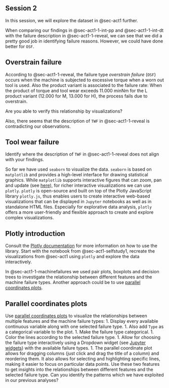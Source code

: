 ## Session 2
In this session, we will explore the dataset in @sec-act1 further.

When comparing our findings in @sec-act1-1-int-pp and @sec-act1-1-int-dt with the failure description in @sec-act1-1-reveal, we can see that we did a pretty good job in identifying failure reasons.
However, we could have done better for `OSF`.

::: {.callout-caution appearance="simple" collapse="true" icon=false}
:::: {#exr-basics-mv-space}
## Overstrain failure
::::
According to @sec-act1-1-reveal, the failure type _overstrain failure_ (`OSF`) occurs when the machine is subjected to excessive torque when a worn out tool is used.
Also the product variant is associated to the failure rate: When the product of torque and tool wear exceeds 11.000 minNm for the L product variant (12.000 for M, 13.000 for H), the process fails due to overstrain.

Are you able to verify this relationship by visualizations?
:::

Also, there seems that the description of `TWF` in @sec-act1-1-reveal is contradicting our observations.

::: {.callout-caution appearance="simple" collapse="true" icon=false}
:::: {#exr-basics-mv-space}
## Tool wear failure
::::
Identify where the description of `TWF` in @sec-act1-1-reveal does not align with your findings.
:::

So far we have used `seaborn` to visualize the data.
`seaborn` is based on `matplotlib` and provides a high-level interface for drawing statistical graphics.
While `matplotlib` supports interactive figures that can zoom, pan and update (see [here](https://mybinder.org/v2/gh/matplotlib/mpl-brochure-binder/main?labpath=MatplotlibExample.ipynb)), for richer interactive visualizations we can use `plotly`.
`plotly` is open-source and built on top of the Plotly JavaScript library `plotly.js`, thus enables users to create interactive web-based visualizations that can be displayed in `Jupyter` notebooks as well as in standalone HTML files.
Especially for explorative data analysis, `plotly` offers a more user-friendly and flexible approach to create and explore complex visualizations.

::: {.callout-caution appearance="simple" collapse="true" icon=false}
:::: {#exr-basics-mv-space}
## Plotly introduction
::::
Consult the [Plotly documentation](https://plotly.com/python/) for more information on how to use the library.
Start with the notebook from @sec-act1-selfstudy1, recreate the visualizations from @sec-act1 using `plotly` and explore the data interactively.
:::

In @sec-act1-1-machinefailures we used pair plots, boxplots and decision trees to investigate the relationship between different features and the machine failure types.
Another approach could be to use [parallel coordinates plots](https://plotly.com/python/parallel-coordinates-plot/).

::: {.callout-caution appearance="simple" collapse="true" icon=false}
:::: {#exr-basics-mv-space}
## Parallel coordinates plots
::::
Use [parallel coordinates plots](https://plotly.com/python/parallel-coordinates-plot/) to visualize the relationships between multiple features and the machine failure types:
1. Display every available continuous variable along with one selected failure type.
1. Also add `Type` as a categorical variable to the plot.
1. Make the failure type categorical.
1. Color the lines according to the selected failure type.
1. Allow for choosing the failure type interactively using a Dropdown widget (see [Jupyter widgets](https://ipywidgets.readthedocs.io/en/stable/)) with the available failure types.
1. The parallel coordinate plot allows for dragging columns (just click and drag the title of a column) and reordering them.
   It also allows for selecting and highlighting specific lines, making it easier to focus on particular data points.
   Use these two features to get insights into the relationships between different features and the selected failure type.
   Can you identify the patterns which we have exploited in our previous analyses?
:::
